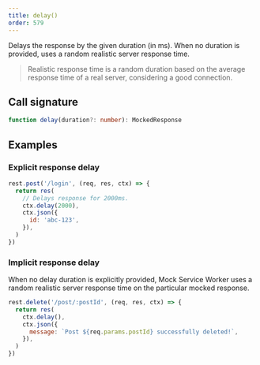 ```yaml
---
title: delay()
order: 579
---
```


Delays the response by the given duration (in ms). When no duration is provided, uses a random realistic server response time.

> Realistic response time is a random duration based on the average response time of a real server, considering a good connection.

## Call signature

```ts
function delay(duration?: number): MockedResponse
```

## Examples

### Explicit response delay

```js showLineNumbers focusedLines=3-4
rest.post('/login', (req, res, ctx) => {
  return res(
    // Delays response for 2000ms.
    ctx.delay(2000),
    ctx.json({
      id: 'abc-123',
    }),
  )
})
```

### Implicit response delay

When no delay duration is explicitly provided, Mock Service Worker uses a random realistic server response time on the particular mocked response.

```js showLineNumbers focusedLines=3
rest.delete('/post/:postId', (req, res, ctx) => {
  return res(
    ctx.delay(),
    ctx.json({
      message: `Post ${req.params.postId} successfully deleted!`,
    }),
  )
})
```
